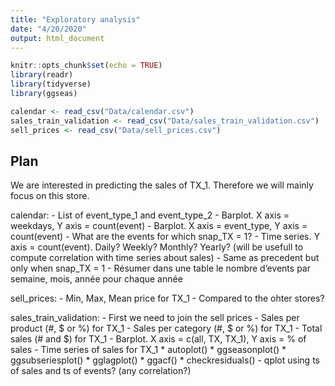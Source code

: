 ```yaml
---
title: "Exploratory analysis"
date: "4/20/2020"
output: html_document
---
```


```r
knitr::opts_chunk$set(echo = TRUE)
library(readr)
library(tidyverse)
library(ggseas)
```


```r
calendar <- read_csv("Data/calendar.csv")
sales_train_validation <- read_csv("Data/sales_train_validation.csv")
sell_prices <- read_csv("Data/sell_prices.csv")
```


## Plan
We are interested in predicting the sales of TX_1. Therefore we will mainly focus on this store.

calendar:
- List of event_type_1 and event_type_2
- Barplot. X axis = weekdays, Y axis = count(event)
- Barplot. X axis = event_type, Y axis = count(event)
- What are the events for which snap_TX = 1?
- Time series. Y axis = count(event). Daily? Weekly? Monthly? Yearly? (will be usefull to compute correlation with time series about sales)
- Same as precedent but only when snap_TX = 1
- Résumer dans une table le nombre d'events par semaine, mois, année pour chaque année

sell_prices:
- Min, Max, Mean price for TX_1
- Compared to the ohter stores?

sales_train_validation:
- First we need to join the sell prices
- Sales per product (#, $ or %) for TX_1
- Sales per category (#, $ or %) for TX_1
- Total sales (# and $) for TX_1
- Barplot. X axis = c(all, TX, TX_1), Y axis = % of sales
- Time series of sales for TX_1
* autoplot()
* ggseasonplot()
* ggsubseriesplot()
* gglagplot()
* ggacf()
* checkresiduals()
- qplot using ts of sales and ts of events? (any correlation?)
